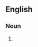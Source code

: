 {{also|pearl necklace}}
==English==

===Noun===
{{head|en|noun}}

# {{attributive form of|pearl necklace|pearl necklace|lang=en|nodot=1}}